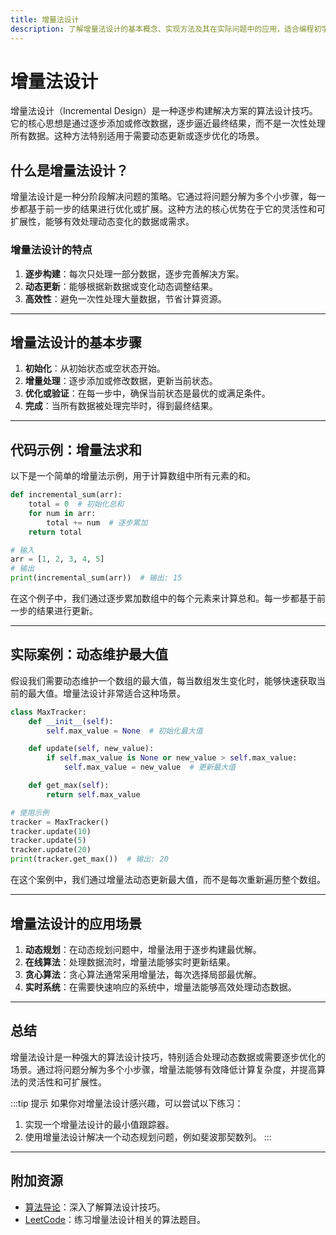 ```yaml
---
title: 增量法设计
description: 了解增量法设计的基本概念、实现方法及其在实际问题中的应用，适合编程初学者。
---
```


# 增量法设计

增量法设计（Incremental Design）是一种逐步构建解决方案的算法设计技巧。它的核心思想是通过逐步添加或修改数据，逐步逼近最终结果，而不是一次性处理所有数据。这种方法特别适用于需要动态更新或逐步优化的场景。

## 什么是增量法设计？

增量法设计是一种分阶段解决问题的策略。它通过将问题分解为多个小步骤，每一步都基于前一步的结果进行优化或扩展。这种方法的核心优势在于它的灵活性和可扩展性，能够有效处理动态变化的数据或需求。

### 增量法设计的特点
1. **逐步构建**：每次只处理一部分数据，逐步完善解决方案。
2. **动态更新**：能够根据新数据或变化动态调整结果。
3. **高效性**：避免一次性处理大量数据，节省计算资源。

---

## 增量法设计的基本步骤

1. **初始化**：从初始状态或空状态开始。
2. **增量处理**：逐步添加或修改数据，更新当前状态。
3. **优化或验证**：在每一步中，确保当前状态是最优的或满足条件。
4. **完成**：当所有数据被处理完毕时，得到最终结果。

---

## 代码示例：增量法求和

以下是一个简单的增量法示例，用于计算数组中所有元素的和。

```python
def incremental_sum(arr):
    total = 0  # 初始化总和
    for num in arr:
        total += num  # 逐步累加
    return total

# 输入
arr = [1, 2, 3, 4, 5]
# 输出
print(incremental_sum(arr))  # 输出: 15
```

在这个例子中，我们通过逐步累加数组中的每个元素来计算总和。每一步都基于前一步的结果进行更新。

---

## 实际案例：动态维护最大值

假设我们需要动态维护一个数组的最大值，每当数组发生变化时，能够快速获取当前的最大值。增量法设计非常适合这种场景。

```python
class MaxTracker:
    def __init__(self):
        self.max_value = None  # 初始化最大值

    def update(self, new_value):
        if self.max_value is None or new_value > self.max_value:
            self.max_value = new_value  # 更新最大值

    def get_max(self):
        return self.max_value

# 使用示例
tracker = MaxTracker()
tracker.update(10)
tracker.update(5)
tracker.update(20)
print(tracker.get_max())  # 输出: 20
```

在这个案例中，我们通过增量法动态更新最大值，而不是每次重新遍历整个数组。

---

## 增量法设计的应用场景

1. **动态规划**：在动态规划问题中，增量法用于逐步构建最优解。
2. **在线算法**：处理数据流时，增量法能够实时更新结果。
3. **贪心算法**：贪心算法通常采用增量法，每次选择局部最优解。
4. **实时系统**：在需要快速响应的系统中，增量法能够高效处理动态数据。

---

## 总结

增量法设计是一种强大的算法设计技巧，特别适合处理动态数据或需要逐步优化的场景。通过将问题分解为多个小步骤，增量法能够有效降低计算复杂度，并提高算法的灵活性和可扩展性。

:::tip 提示
如果你对增量法设计感兴趣，可以尝试以下练习：
1. 实现一个增量法设计的最小值跟踪器。
2. 使用增量法设计解决一个动态规划问题，例如斐波那契数列。
:::

---

## 附加资源

- [算法导论](https://mitpress.mit.edu/books/introduction-algorithms)：深入了解算法设计技巧。
- [LeetCode](https://leetcode.com/)：练习增量法设计相关的算法题目。